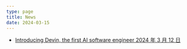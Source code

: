 ```yaml
---
type: page
title: News
date: 2024-03-15
---
```


- [Introducing Devin, the first AI software engineer 2024 年 3 月 12 日 ](https://www.cognition-labs.com/blog)

